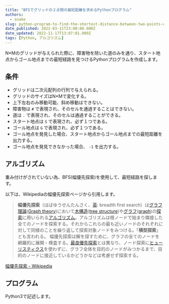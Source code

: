 ```yaml
---
title: "BFSでグリッドの２点間の最短距離を求めるPythonプログラム"
authors:
  - snake
slug: python-program-to-find-the-shortest-distance-between-two-points-of-a-grid-in-bfs
date_published: 2022-03-11T23:00:00.000Z
date_updated: 2022-11-17T13:07:01.000Z
tags: [Python, アルゴリズム]
---
```


N*Mのグリッドが与えられた際に、障害物を除いた道のみを通り、スタート地点からゴール地点までの最短経路を見つけるPythonプログラムを作成します。

## 条件

- グリッドは二次元配列の行列で与えられる。
- グリッドのサイズはN*Mで変化する。
- 上下左右のみ移動可能、斜め移動はできない。
- 障害物は `#` で表現され、そのセルを通過することはできない。
- 道は `.` で表現され、そのセルは通過することができる。
- スタート地点は `S` で表現され、必ず１つである。
- ゴール地点は `G` で表現され、必ず１つである。
- ゴール地点を発見した場合、スタート地点からゴール地点までの最短距離を出力する。
- ゴール地点を発見できなかった場合、 `-1` を出力する。

## アルゴリズム

重み付けがされていない為、BFS(幅優先探索)を使用して、最短経路を探します。

以下は、Wikipediaの幅優先探索ページから引用します。

> **幅優先探索**（はばゆうせんたんさく、[英](https://ja.wikipedia.org/wiki/%E8%8B%B1%E8%AA%9E): breadth first search）は[グラフ理論](https://ja.wikipedia.org/wiki/%E3%82%B0%E3%83%A9%E3%83%95%E7%90%86%E8%AB%96)([Graph theory](https://en.wikipedia.org/wiki/graph_theory))において[木構造](https://ja.wikipedia.org/wiki/%E6%9C%A8%E6%A7%8B%E9%80%A0_(%E3%83%87%E3%83%BC%E3%82%BF%E6%A7%8B%E9%80%A0))([tree structure](https://en.wikipedia.org/wiki/tree_structure))や[グラフ](https://ja.wikipedia.org/wiki/%E3%82%B0%E3%83%A9%E3%83%95_(%E3%83%87%E3%83%BC%E3%82%BF%E6%A7%8B%E9%80%A0))([graph](https://en.wikipedia.org/wiki/graph_(data_structure)))の[探索](https://ja.wikipedia.org/wiki/%E6%8E%A2%E7%B4%A2)に用いられる[アルゴリズム](https://ja.wikipedia.org/wiki/%E3%82%A2%E3%83%AB%E3%82%B4%E3%83%AA%E3%82%BA%E3%83%A0)。アルゴリズムは根ノードで始まり隣接した全てのノードを探索する。それからこれらの最も近いノードのそれぞれに対して同様のことを繰り返して探索対象ノードをみつける。「**横型探索**」とも言われる。
> 幅優先探索は解を探すために、グラフの全てのノードを網羅的に展開・検査する。[最良優先探索](https://ja.wikipedia.org/wiki/%E6%9C%80%E8%89%AF%E5%84%AA%E5%85%88%E6%8E%A2%E7%B4%A2)とは異なり、ノード探索に[ヒューリスティクス](https://ja.wikipedia.org/wiki/%E3%83%92%E3%83%A5%E3%83%BC%E3%83%AA%E3%82%B9%E3%83%86%E3%82%A3%E3%82%AF%E3%82%B9)を使わずに、グラフ全体を目的のノードがみつかるまで、目的のノードに接近しているかどうかなどは考慮せず探索する。

[幅優先探索 - Wikipedia](https://ja.wikipedia.org/wiki/%E5%B9%85%E5%84%AA%E5%85%88%E6%8E%A2%E7%B4%A2)

## プログラム

Python3で記述します。
